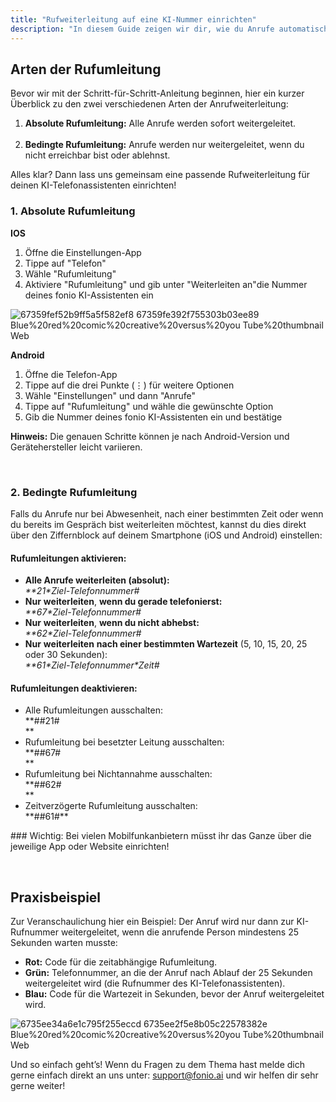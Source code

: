 ```yaml
---
title: "Rufweiterleitung auf eine KI-Nummer einrichten"
description: "In diesem Guide zeigen wir dir, wie du Anrufe automatisch an deinen persönlichen KI-Assistenten weiterleiten kannst. Wir gehen die absolute und die bedingte Rufumleitung durch und erklären dir, wie du auf deine KI-Nummer umleiten kannst!"
---
```


## Arten der Rufumleitung

Bevor wir mit der Schritt-für-Schritt-Anleitung beginnen, hier ein kurzer Überblick zu den zwei verschiedenen Arten der Anrufweiterleitung:

1. **Absolute Rufumleitung:** Alle Anrufe werden sofort weitergeleitet.\
   ‍
2. **Bedingte Rufumleitung:** Anrufe werden nur weitergeleitet, wenn du nicht erreichbar bist oder ablehnst.

Alles klar? Dann lass uns gemeinsam eine passende Rufweiterleitung für deinen KI-Telefonassistenten einrichten!

### 1. Absolute Rufumleitung

**IOS**

1. Öffne die Einstellungen-App
2. Tippe auf "Telefon"
3. Wähle "Rufumleitung"
4. Aktiviere "Rufumleitung" und gib unter "Weiterleiten an"die Nummer deines fonio KI-Assistenten ein

![67359fef52b9ff5a5f582ef8 67359fe392f755303b03ee89 Blue%20red%20comic%20creative%20versus%20you Tube%20thumbnail Web](/images/67359fef52b9ff5a5f582ef8_67359fe392f755303b03ee89_Blue%20Red%20Comic%20Creative%20Versus%20YouTube%20thumbnail.webp)

**Android**

1. Öffne die Telefon-App
2. Tippe auf die drei Punkte (⋮) für weitere Optionen
3. Wähle "Einstellungen" und dann "Anrufe"
4. Tippe auf "Rufumleitung" und wähle die gewünschte Option
5. Gib die Nummer deines fonio KI-Assistenten ein und bestätige

**Hinweis:** Die genauen Schritte können je nach Android-Version und Gerätehersteller leicht variieren.

‍

### 2. Bedingte Rufumleitung

Falls du Anrufe nur bei Abwesenheit, nach einer bestimmten Zeit oder wenn du bereits im Gespräch bist weiterleiten möchtest, kannst du dies direkt über den Ziffernblock auf deinem Smartphone (iOS und Android) einstellen:

#### Rufumleitungen aktivieren:

- **Alle Anrufe weiterleiten (absolut):**\
  _\*\*21\*Ziel-Telefonnummer#‍_
- **Nur** **weiterleiten**, **wenn du gerade telefonierst:**\
  _\*\*67\*Ziel-Telefonnummer#‍_
- **Nur** **weiterleiten**, **wenn du nicht abhebst:**\
  _\*\*62\*Ziel-Telefonnummer#‍_
- **Nur** **weiterleiten** **nach einer bestimmten Wartezeit** (5, 10, 15, 20, 25 oder 30 Sekunden):\
  _\*\*61\*Ziel-Telefonnummer\*Zeit#_

#### Rufumleitungen deaktivieren:

- Alle Rufumleitungen ausschalten:\
  ‍\*\*##21#\
  ‍\*\*
- Rufumleitung bei besetzter Leitung ausschalten:\
  ‍\*\*##67#\
  ‍\*\*
- Rufumleitung bei Nichtannahme ausschalten:\
  ‍\*\*##62#\
  ‍\*\*
- Zeitverzögerte Rufumleitung ausschalten:\
  ‍\*\*##61#\*\*

<Info>
  ### Wichtig: Bei vielen Mobilfunkanbietern müsst ihr das Ganze über die jeweilige App oder Website einrichten!
</Info>

‍

## Praxisbeispiel

Zur Veranschaulichung hier ein Beispiel: Der Anruf wird nur dann zur KI-Rufnummer weitergeleitet, wenn die anrufende Person mindestens 25 Sekunden warten musste:

- **Rot:** Code für die zeitabhängige Rufumleitung.
- **Grün:** Telefonnummer, an die der Anruf nach Ablauf der 25 Sekunden weitergeleitet wird (die Rufnummer des KI-Telefonassistenten).
- **Blau:** Code für die Wartezeit in Sekunden, bevor der Anruf weitergeleitet wird.

![6735ee34a6e1c795f255eccd 6735ee2f5e8b05c22578382e Blue%20red%20comic%20creative%20versus%20you Tube%20thumbnail Web](/images/6735ee34a6e1c795f255eccd_6735ee2f5e8b05c22578382e_Blue%20Red%20Comic%20Creative%20Versus%20YouTube%20thumbnail.webp)

Und so einfach geht’s! Wenn du Fragen zu dem Thema hast melde dich gerne einfach direkt an uns unter: [support@fonio.ai](mailto:support@fonio.ai) und wir helfen dir sehr gerne weiter!